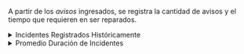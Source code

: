 A partir de los _avisos_ ingresados, se registra la cantidad de avisos y el tiempo que requieren en ser reparados.

<details className="override-info">
<summary>Incidentes Registrados Históricamente</summary>
<div>

Este gráfico muestra los incidentes diariamente reportados por medio de [Avisos](/docs/products/corrective_maintenance/actions/create_notification).  

<div className="margin-left--lg">

![data](/img/productos_es/product_report_03a.png)

</div>

El [filtro](/docs/products/corrective_maintenance/reports/filters) de _fecha_ permite ajustar o extender el periodo de tiempo mostrado en pantalla.


</div>
</details>

<details className="override-info">
<summary>Promedio Duración de Incidentes</summary>
<div>

El (A) _promedio de duración de inicidentes_ es el tiempo entre que se manda el [aviso](/docs/products/corrective_maintenance/actions/create_notification) y el [trabajo es recepcionado](/docs/products/corrective_maintenance/actions/wo_validate).

Se pueden, además, visualizar los promedios de duración según la (B) [_categoría_](/docs/products/corrective_maintenance/master_data/equipment_category) o (C) [_sector de equipamiento_](/docs/products/corrective_maintenance/master_data/equipment_sector). 

<div className="margin-left--lg">

![data](/img/productos_es/product_report_03b.png)

</div>
<br/>

</div>
</details>

